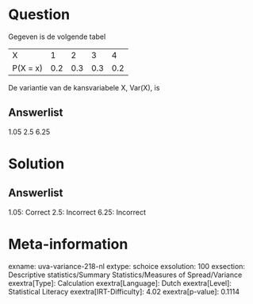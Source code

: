 Question
========

Gegeven is de volgende tabel

  ---------- ----- ----- ----- -----
  X          1     2     3     4
  P(X = x)   0.2   0.3   0.3   0.2
  ---------- ----- ----- ----- -----

De variantie van de kansvariabele X, Var(X), is

Answerlist
----------

1.05
2.5
6.25

Solution
========

Answerlist
----------

1.05: Correct
2.5: Incorrect
6.25: Incorrect

Meta-information
================
exname: uva-variance-218-nl
extype: schoice
exsolution: 100
exsection: Descriptive statistics/Summary Statistics/Measures of Spread/Variance
exextra[Type]: Calculation
exextra[Language]: Dutch
exextra[Level]: Statistical Literacy
exextra[IRT-Difficulty]: 4.02
exextra[p-value]: 0.1114
